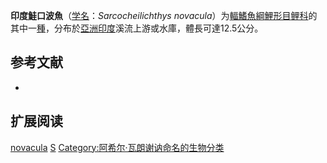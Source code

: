 {{Speciesbox
| name = 印度鮭口波魚
| status = NE
| status_system = IUCN3.1
| image = 
| genus = Sarcocheilichthys
| species = novacula
| authority = [[Achille_Valenciennes|Valenciennes]], 1840
| synonyms = *''Cyprinus novacula''<br /><small>Valenciennes, 1840</small>
*''Leuciscus novacula''<br /><small>Valenciennes, 1840</small>
*''Salmostoma longicauda''<br /><small>Srithar & Jayaram, 1990</small>
*''Salmostoma novacula''<br /><small>Valenciennes, 1840</small>
}}

'''印度鮭口波魚'''（[[学名|学名]]：''Sarcocheilichthys novacula''）为[[輻鰭魚綱|輻鰭魚綱]][[鯉形目|鯉形目]][[鲤科|鲤科]]的其中一[[種|種]]，分布於[[亞洲|亞洲]][[印度|印度]]溪流上游或水庫，體長可達12.5公分。

== 参考文献 ==
*{{FishBase_species|genus=Sarcocheilichthys|species=novacula|year=2011|month=12}}

== 扩展阅读 ==
{{refbegin}}
{{wikispecies-inline|Salmophasia novacula|印度鮭口波魚}}
{{refend}}
{{Taxonbar|from=Q3759152}}

[[Category:鮭口波魚屬|novacula]]
[[Category:1840年描述的魚類|S]]
[[Category:阿希尔·瓦朗谢讷命名的生物分类|Category:阿希尔·瓦朗谢讷命名的生物分类]]


{{鯉形目小作品}}